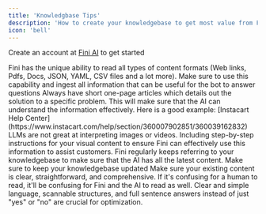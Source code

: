 ```yaml
---
title: 'Knowledgbase Tips'
description: 'How to create your knowledgebase to get most value from Fini'
icon: 'bell'
---
```


<Tip>Create an account at [Fini AI](https://app.usefini.com) to get started</Tip>

<Card title="Use all information" icon="envelope" iconType="duotone" color="#ea5a0c">
  Fini has the unique ability to read all types of content formats (Web links, Pdfs, Docs, JSON, YAML, CSV files and a lot more). Make sure to use this capability and ingest all information that can be useful for the bot to answer questions 
</Card>

<Card title="One page articles" icon="file" iconType="duotone" color="#6433FF">
  Always have short one-page articles which details out the solution to a specific problem. This will make sure that the AI can understand the information effectively. Here is a good example: [Instacart Help Center](https://www.instacart.com/help/section/360007902851/360039162832)
</Card>

<Card title="Add Explanatory Text to Images, Videos and Flowcharts" icon="pen-to-square" iconType="duotone" color="#0285c7">
  LLMs are not great at interpreting images or videos. Including step-by-step instructions for your visual content to ensure Fini can effectively use this information to assist customers.
</Card>

<Card title="Update your knowledgebase" icon="lightbulb" iconType="duotone" color="#16a34a">
  Fini regularly keeps referring to your knowledgebase to make sure that the AI has all the latest content. Make sure to keep your knowledgebase updated
</Card>

<Card title="Clear explanations" icon="circle-check" iconType="duotone" color="#ca8b04">
  Make sure your existing content is clear, straightforward, and comprehensive. If it's confusing for a human to read, it'll be confusing for Fini and the AI to read as well. Clear and simple language, scannable structures, and full sentence answers instead of just "yes" or "no" are crucial for optimization.
</Card>

<br/>
